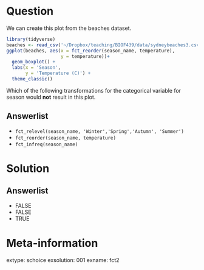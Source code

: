 Question
========

We can create this plot from the beaches dataset.

```r
library(tidyverse)
beaches <- read_csv('~/Dropbox/teaching/BIOF439/data/sydneybeaches3.csv')
ggplot(beaches, aes(x = fct_reorder(season_name, temperature),
                    y = temperature))+
  geom_boxplot() + 
  labs(x = 'Season',
       y = 'Temperature (C)') +
  theme_classic()
```

Which of the following transformations for the categorical variable for season would **not** result in this plot.

Answerlist
----------

* `fct_relevel(season_name, 'Winter','Spring','Autumn', 'Summer')`
* `fct_reorder(season_name, temperature)`
* `fct_infreq(season_name)`

Solution
========

Answerlist
----------

* FALSE
* FALSE
* TRUE

Meta-information
================

extype: schoice
exsolution: 001
exname: fct2

